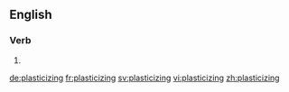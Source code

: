 ==English==

===Verb===
{{head|en}}

# {{present participle of|plasticize|lang=en}}

[[de:plasticizing]]
[[fr:plasticizing]]
[[sv:plasticizing]]
[[vi:plasticizing]]
[[zh:plasticizing]]